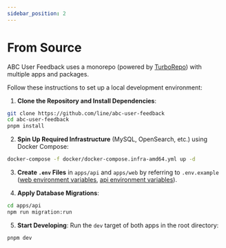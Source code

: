 ```yaml
---
sidebar_position: 2
---
```


# From Source

ABC User Feedback uses a monorepo (powered by [TurboRepo](https://turbo.build/)) with multiple apps and packages.

Follow these instructions to set up a local development environment:

1. **Clone the Repository and Install Dependencies**:

```bash
git clone https://github.com/line/abc-user-feedback
cd abc-user-feedback
pnpm install
```

2. **Spin Up Required Infrastructure** (MySQL, OpenSearch, etc.) using Docker Compose:

```bash
docker-compose -f docker/docker-compose.infra-amd64.yml up -d
```

3. **Create `.env` Files** in `apps/api` and `apps/web` by referring to `.env.example` ([web environment variables](./apps/web/README.md), [api environment variables](./apps/api/README.md)).

4. **Apply Database Migrations**:

```bash
cd apps/api
npm run migration:run
```

5. **Start Developing**: Run the `dev` target of both apps in the root directory:

```bash
pnpm dev
```
